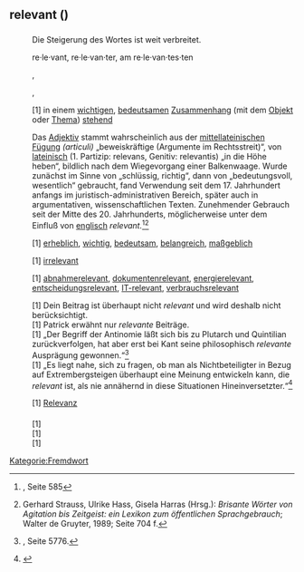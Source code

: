 == relevant ({{Sprache|Deutsch}}) ==
=== {{Wortart|Adjektiv|Deutsch}} ===

{{Deutsch Adjektiv Übersicht
|Positiv=relevant
|Komparativ=relevanter
|Superlativ=relevantesten
}}

{{Anmerkung}}
:Die Steigerung des Wortes ist weit verbreitet.

{{Worttrennung}}
:re·le·vant, {{Komp.}} re·le·van·ter, {{Sup.}} am re·le·van·tes·ten

{{Aussprache}}
:{{IPA}} {{Lautschrift|ʁɛləˈvant}}, {{Lautschrift|ʁeləˈvant}}
:{{Hörbeispiele}} {{Audio|De-relevant.ogg}}, {{Audio|De-relevant2.ogg}}
:{{Reime}} {{Reim|ant|Deutsch}}

{{Bedeutungen}}
:[1] in einem [[wichtig]]en, [[bedeutsam]]en [[Zusammenhang]] (mit dem [[Objekt]] oder [[Thema]]) [[stehen]]d

{{Herkunft}}
:Das [[Adjektiv]] stammt wahrscheinlich aus der [[mittellateinisch]]en [[Fügung]] ''{{Ü|la|relevantes}} (articuli)'' „beweiskräftige (Argumente im Rechtsstreit)“, von [[lateinisch]] ''{{Ü|la|relevare}}'' (1. Partizip: relevans, Genitiv: relevantis) „in die Höhe heben“, bildlich nach dem Wiegevorgang einer Balkenwaage. Wurde zunächst im Sinne von „schlüssig, richtig“, dann von „bedeutungsvoll, wesentlich“ gebraucht, fand Verwendung seit dem 17. Jahrhundert anfangs im juristisch-administrativen Bereich, später auch in argumentativen, wissenschaftlichen Texten. Zunehmender Gebrauch seit der Mitte des 20. Jahrhunderts, möglicherweise unter dem Einfluß von [[englisch]] ''relevant.''<ref>{{Lit-Duden: Herkunftswörterbuch|A=2}}, Seite 585</ref><ref>Gerhard Strauss, Ulrike Hass, Gisela Harras (Hrsg.): ''Brisante Wörter von Agitation bis Zeitgeist: ein Lexikon zum öffentlichen Sprachgebrauch''; Walter de Gruyter, 1989; Seite 704&nbsp;f.</ref>

{{Synonyme}}
:[1] [[erheblich]], [[wichtig]], [[bedeutsam]], [[belangreich]], [[maßgeblich]]

{{Gegenwörter}}
:[1] [[irrelevant]]

{{Unterbegriffe}}
:[1] [[abnahmerelevant]], [[dokumentenrelevant]], [[energierelevant]], [[entscheidungsrelevant]], [[IT-relevant]], [[verbrauchsrelevant]]

{{Beispiele}}
:[1] Dein Beitrag ist überhaupt nicht ''relevant'' und wird deshalb nicht berücksichtigt.
:[1] Patrick erwähnt nur ''relevante'' Beiträge.
:[1] „Der Begriff der Antinomie läßt sich bis zu Plutarch und Quintilian zurückverfolgen, hat aber erst bei Kant seine philosophisch ''relevante'' Ausprägung gewonnen.“<ref>{{Literatur | Autor= Norbert Hinske, Franz von Kutschera| Titel= Historisches Wörterbuch der Philosophie - Antinomie| Verlag= Schwabe Verlag| Ort=Basel | Jahr= 2007}}, Seite 5776.</ref>
:[1] „Es liegt nahe, sich zu fragen, ob man als Nichtbeteiligter in Bezug auf Extrembergsteigen überhaupt eine Meinung entwickeln kann, die ''relevant'' ist, als nie annähernd in diese Situationen Hineinversetzter.“<ref>{{Per-Zeit Online|Online= https://www.zeit.de/zeit-reisen/nepal/tagebucheintrag11|Autor= Susanne Christner|Titel= 
Wissen, wo der Berg steht... - ein Abend mit Chang in der Lodge von Ang Kantschi
|Tag=23 |Monat= 05|Jahr=2003 |zugriff=2020-02-14}}</ref>

{{Wortbildungen}}
:[1] [[Relevanz]]

==== {{Übersetzungen}} ====
{{Ü-Tabelle|1|G=in einem wichtigen, bedeutsamen Zusammenhang (mit dem Objekt oder Thema) stehend|Ü-Liste=
*{{en}}: {{Ü|en|relevant}}
*{{ka}}: {{Üt|ka|რელევანტური|relevanṭuri}}
*{{ja}}: {{Üt|ja|関連性の在る|かんれんせいのある, kanrensei no aru}}
*{{ko}}: {{Üt|ko|관련된|}}
*{{no}}: {{Ü|no|relevant}}
*{{sv}}: {{Ü|sv|relevant}}
*{{tr}}: {{Ü|tr|alakalı}}, {{Ü|tr|ilgili}}, {{Ü|tr|ilișkili}}
*{{hu}}: {{Ü|hu|releváns}}, {{Ü|hu|lényeges}}, {{Ü|hu|idevágó}}
}}

{{Referenzen}}
:[1] {{Ref-DWDS}}
:[1] {{Ref-Duden}}
:[1] {{Ref-UniLeipzig}}

{{Quellen}}

[[Kategorie:Fremdwort]]

{{Ähnlichkeiten 1|Anagramme=[[entlarve]], [[ventrale]], [[veralten]]}}

{{Abschnitte fehlen|spr=da}}

{{Abschnitte fehlen|spr=en}}

{{Abschnitte fehlen|spr=nl}}

{{Abschnitte fehlen|spr=no}}

{{Abschnitte fehlen|spr=ro}}

{{Abschnitte fehlen|spr=sv}}